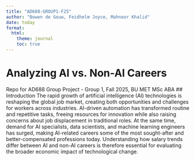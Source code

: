 ```yaml
---
title: "AD688-GROUP1-F25"
author: "Bowen de Gouw, Feidhelm Joyce, Mahnoor Khalid"
date: today
format:
  html:
    theme: journal
    toc: true
---
```


# Analyzing AI vs. Non-AI Careers
Repo for AD688 Group Project - Group 1, Fall 2025, BU MET MSc ABA
## Introduction
The rapid growth of artificial intelligence (AI) technologies is reshaping the global job market, creating both opportunities and challenges for workers across industries. AI-driven automation has transformed routine and repetitive tasks, freeing resources for innovation while also raising concerns about job displacement in traditional roles. At the same time, demand for AI specialists, data scientists, and machine learning engineers has surged, making AI-related careers some of the most sought-after and better-compensated professions today. Understanding how salary trends differ between AI and non-AI careers is therefore essential for evaluating the broader economic impact of technological change.


